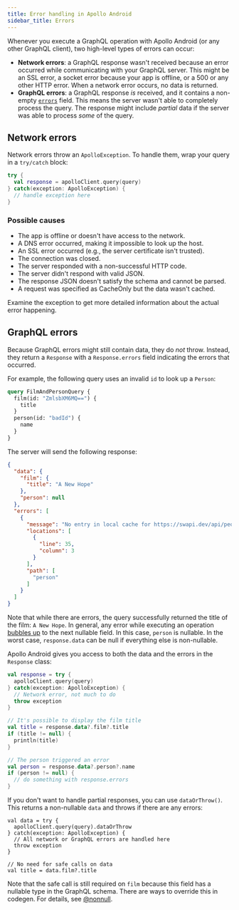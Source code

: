 ```yaml
---
title: Error handling in Apollo Android
sidebar_title: Errors
---
```


Whenever you execute a GraphQL operation with Apollo Android (or any other GraphQL client), two high-level types of errors can occur:

* **Network errors**: a GraphQL response wasn't received because an error occurred while communicating with your GraphQL server. This might be an SSL error, a socket error because your app is offline, or a 500 or any other HTTP error. When a network error occurs, no data is returned.
* **GraphQL errors**: a GraphQL response _is_ received, and it contains a non-empty [`errors`](https://spec.graphql.org/draft/#sec-Errors) field. This means the server wasn't able to completely process the query. The response might include _partial_ data if the server was able to process _some_ of the query.


## Network errors

Network errors throw an `ApolloException`. To handle them, wrap your query in a `try/catch` block:

```kotlin
try {
  val response = apolloClient.query(query)
} catch(exception: ApolloException) {
  // handle exception here
}
```

### Possible causes

* The app is offline or doesn't have access to the network.
* A DNS error occurred, making it impossible to look up the host.
* An SSL error occurred (e.g., the server certificate isn't trusted).
* The connection was closed.
* The server responded with a non-successful HTTP code.
* The server didn't respond with valid JSON.
* The response JSON doesn't satisfy the schema and cannot be parsed.
* A request was specified as CacheOnly but the data wasn't cached.

Examine the exception to get more detailed information about the actual error happening.

## GraphQL errors

Because GraphQL errors might still contain data, they do _not_ throw. Instead, they return a `Response` with a `Response.errors` field indicating the errors that occurred.

For example, the following query uses an invalid `id` to look up a `Person`:

```graphql
query FilmAndPersonQuery {
  film(id: "ZmlsbXM6MQ==") {
    title
  }
  person(id: "badId") {
    name
  }
}
```

The server will send the following response:

```json
{
  "data": {
    "film": {
      "title": "A New Hope"
    },
    "person": null
  },
  "errors": [
    {
      "message": "No entry in local cache for https://swapi.dev/api/people/m�H/",
      "locations": [
        {
          "line": 35,
          "column": 3
        }
      ],
      "path": [
        "person"
      ]
    }
  ]
}
```

Note that while there are errors, the query successfully returned the title of the film: `A New Hope`. In general, any error while executing an operation [bubbles up](https://spec.graphql.org/draft/#sec-Errors) to the next nullable field. In this case, `person` is nullable. In the worst case, `response.data` can be null if everything else is non-nullable.

Apollo Android gives you access to both the data and the errors in the `Response` class:

```kotlin
val response = try {
  apolloClient.query(query)
} catch(exception: ApolloException) {
  // Network error, not much to do
  throw exception
}

// It's possible to display the film title
val title = response.data?.film?.title
if (title != null) {
  println(title)
}

// The person triggered an error
val person = response.data?.person?.name
if (person != null) {
  // do something with response.errors
}
```

If you don't want to handle partial responses, you can use `dataOrThrow()`. This returns a non-nullable `data` and throws if there are any errors:

```
val data = try {
  apolloClient.query(query).dataOrThrow
} catch(exception: ApolloException) {
  // All network or GraphQL errors are handled here
  throw exception
}

// No need for safe calls on data
val title = data.film?.title
```

Note that the safe call is still required on `film` because this field has a nullable type in the GraphQL schema. There are ways to override this in codegen. For details, see [@nonnull](../advanced/nonnull).

